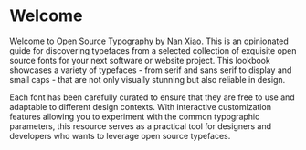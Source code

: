 # Welcome {.unnumbered}

Welcome to Open Source Typography by [Nan Xiao](https://nanx.me/).
This is an opinionated guide for discovering typefaces from a selected
collection of exquisite open source fonts for your next software or website
project. This lookbook showcases a variety of typefaces - from serif and
sans serif to display and small caps - that are not only visually stunning
but also reliable in design.

Each font has been carefully curated to ensure that they are free to use
and adaptable to different design contexts.
With interactive customization features allowing you to experiment with
the common typographic parameters, this resource serves as a practical tool
for designers and developers who wants to leverage open source typefaces.
